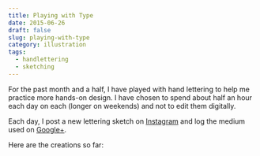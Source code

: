 ```yaml
---
title: Playing with Type
date: 2015-06-26
draft: false
slug: playing-with-type
category: illustration
tags:
  - handlettering
  - sketching
---
```


For the past month and a half, I have played with hand lettering to help me practice more hands-on design. I have chosen to spend about half an hour each day on each (longer on weekends) and not to edit them digitally.

Each day, I post a new lettering sketch on <a href="https://instagram.com/joelmturner/">Instagram</a> and log the medium used on <a href="https://plus.google.com/collection/oWKCX">Google+</a>.

Here are&nbsp;the creations so far:

<PostGallery collection="recentInsta" />
